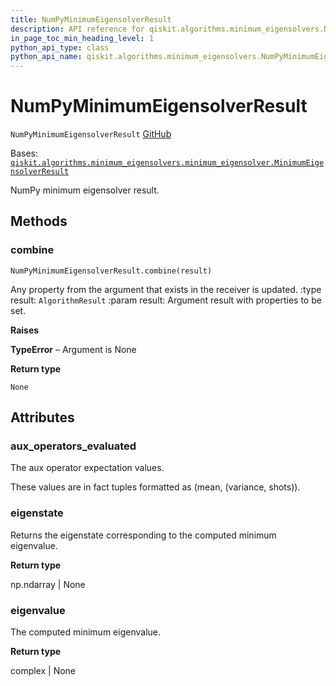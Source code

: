 ```yaml
---
title: NumPyMinimumEigensolverResult
description: API reference for qiskit.algorithms.minimum_eigensolvers.NumPyMinimumEigensolverResult
in_page_toc_min_heading_level: 1
python_api_type: class
python_api_name: qiskit.algorithms.minimum_eigensolvers.NumPyMinimumEigensolverResult
---
```


# NumPyMinimumEigensolverResult

<span id="qiskit.algorithms.minimum_eigensolvers.NumPyMinimumEigensolverResult" />

`NumPyMinimumEigensolverResult` [GitHub](https://github.com/qiskit/qiskit/tree/stable/0.22/qiskit/algorithms/minimum_eigensolvers/numpy_minimum_eigensolver.py "view source code")

Bases: [`qiskit.algorithms.minimum_eigensolvers.minimum_eigensolver.MinimumEigensolverResult`](qiskit.algorithms.minimum_eigensolvers.MinimumEigensolverResult "qiskit.algorithms.minimum_eigensolvers.minimum_eigensolver.MinimumEigensolverResult")

NumPy minimum eigensolver result.

## Methods

### combine

<span id="qiskit.algorithms.minimum_eigensolvers.NumPyMinimumEigensolverResult.combine" />

`NumPyMinimumEigensolverResult.combine(result)`

Any property from the argument that exists in the receiver is updated. :type result: `AlgorithmResult` :param result: Argument result with properties to be set.

**Raises**

**TypeError** – Argument is None

**Return type**

`None`

## Attributes

<span id="qiskit.algorithms.minimum_eigensolvers.NumPyMinimumEigensolverResult.aux_operators_evaluated" />

### aux\_operators\_evaluated

The aux operator expectation values.

These values are in fact tuples formatted as (mean, (variance, shots)).

<span id="qiskit.algorithms.minimum_eigensolvers.NumPyMinimumEigensolverResult.eigenstate" />

### eigenstate

Returns the eigenstate corresponding to the computed minimum eigenvalue.

**Return type**

np.ndarray | None

<span id="qiskit.algorithms.minimum_eigensolvers.NumPyMinimumEigensolverResult.eigenvalue" />

### eigenvalue

The computed minimum eigenvalue.

**Return type**

complex | None

